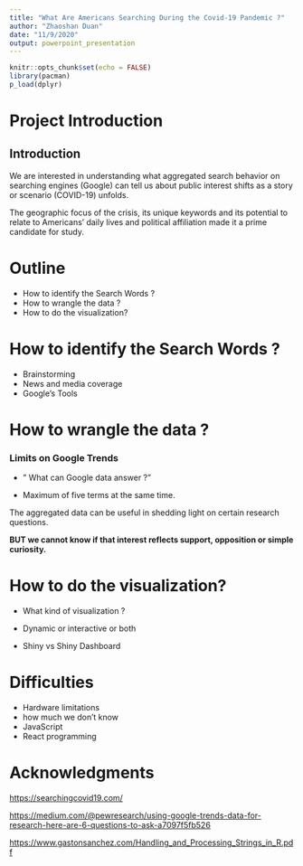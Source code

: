 ```yaml
---
title: "What Are Americans Searching During the Covid-19 Pandemic ?"
author: "Zhaoshan Duan"
date: "11/9/2020"
output: powerpoint_presentation
---
```


```r
knitr::opts_chunk$set(echo = FALSE)
library(pacman)
p_load(dplyr)
```

# Project Introduction

## Introduction

We are interested in understanding what aggregated search behavior on searching engines (Google) can tell us about public interest shifts as a story or scenario (COVID-19) unfolds.

The geographic focus of the crisis, its unique keywords and its potential to relate to Americans' daily lives and political affiliation made it a prime candidate for study.

\newpage

# Outline

-   How to identify the Search Words ?
-   How to wrangle the data ?
-   How to do the visualization?

\newpage

# How to identify the Search Words ?

-   Brainstorming
-   News and media coverage
-   Google's Tools

\newpage

# How to wrangle the data ?

### Limits on Google Trends

-   " What can Google data answer ?"

-   Maximum of five terms at the same time.

The aggregated data can be useful in shedding light on certain research questions.

**BUT we cannot know if that interest reflects support, opposition or simple curiosity.**

\newpage

# How to do the visualization?

-   What kind of visualization ?

-   Dynamic or interactive or both

-   Shiny vs Shiny Dashboard

\newpage

# Difficulties

-   Hardware limitations
-   how much we don't know
-   JavaScript
-   React programming

# Acknowledgments

<https://searchingcovid19.com/>

[https://medium.com/\@pewresearch/using-google-trends-data-for-research-here-are-6-questions-to-ask-a7097f5fb526](https://medium.com/@pewresearch/using-google-trends-data-for-research-here-are-6-questions-to-ask-a7097f5fb526){.uri}

<https://www.gastonsanchez.com/Handling_and_Processing_Strings_in_R.pdf>
